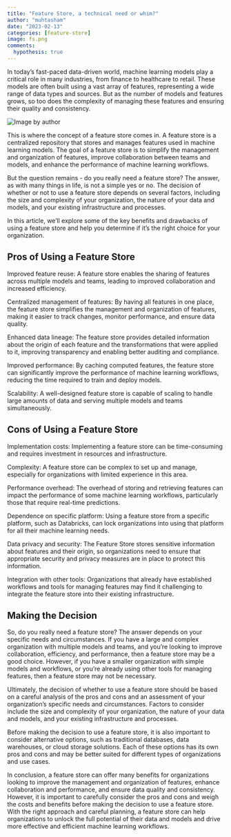 ```yaml
---
title: "Feature Store, a technical need or whim?"
author: "muhtasham"
date: "2023-02-13"
categories: [feature-store]
image: fs.png
comments:
  hypothesis: true
---
```


In today's fast-paced data-driven world, machine learning models play a critical role in many industries, from finance to healthcare to retail. These models are often built using a vast array of features, representing a wide range of data types and sources. But as the number of models and features grows, so too does the complexity of managing these features and ensuring their quality and consistency.

![](fs.png "Image by author")

This is where the concept of a feature store comes in. A feature store is a centralized repository that stores and manages features used in machine learning models. The goal of a feature store is to simplify the management and organization of features, improve collaboration between teams and models, and enhance the performance of machine learning workflows.

But the question remains - do you really need a feature store? The answer, as with many things in life, is not a simple yes or no. The decision of whether or not to use a feature store depends on several factors, including the size and complexity of your organization, the nature of your data and models, and your existing infrastructure and processes.

In this article, we'll explore some of the key benefits and drawbacks of using a feature store and help you determine if it's the right choice for your organization.

## Pros of Using a Feature Store
Improved feature reuse: A feature store enables the sharing of features across multiple models and teams, leading to improved collaboration and increased efficiency.

Centralized management of features: By having all features in one place, the feature store simplifies the management and organization of features, making it easier to track changes, monitor performance, and ensure data quality.

Enhanced data lineage: The feature store provides detailed information about the origin of each feature and the transformations that were applied to it, improving transparency and enabling better auditing and compliance.

Improved performance: By caching computed features, the feature store can significantly improve the performance of machine learning workflows, reducing the time required to train and deploy models.

Scalability: A well-designed feature store is capable of scaling to handle large amounts of data and serving multiple models and teams simultaneously.

## Cons of Using a Feature Store
Implementation costs: Implementing a feature store can be time-consuming and requires investment in resources and infrastructure.

Complexity: A feature store can be complex to set up and manage, especially for organizations with limited experience in this area.

Performance overhead: The overhead of storing and retrieving features can impact the performance of some machine learning workflows, particularly those that require real-time predictions.

Dependence on specific platform: Using a feature store from a specific platform, such as Databricks, can lock organizations into using that platform for all their machine learning needs.

Data privacy and security: The Feature Store stores sensitive information about features and their origin, so organizations need to ensure that appropriate security and privacy measures are in place to protect this information.

Integration with other tools: Organizations that already have established workflows and tools for managing features may find it challenging to integrate the feature store into their existing infrastructure.

## Making the Decision
So, do you really need a feature store? The answer depends on your specific needs and circumstances. If you have a large and complex organization with multiple models and teams, and you're looking to improve collaboration, efficiency, and performance, then a feature store may be a good choice. However, if you have a smaller organization with simple models and workflows, or you're already using other tools for managing features, then a feature store may not be necessary.

Ultimately, the decision of whether to use a feature store should be based on a careful analysis of the pros and cons and an assessment of your organization's specific needs and circumstances. Factors to consider include the size and complexity of your organization, the nature of your data and models, and your existing infrastructure and processes.

Before making the decision to use a feature store, it is also important to consider alternative options, such as traditional databases, data warehouses, or cloud storage solutions. Each of these options has its own pros and cons and may be better suited for different types of organizations and use cases.

In conclusion, a feature store can offer many benefits for organizations looking to improve the management and organization of features, enhance collaboration and performance, and ensure data quality and consistency. However, it is important to carefully consider the pros and cons and weigh the costs and benefits before making the decision to use a feature store. With the right approach and careful planning, a feature store can help organizations to unlock the full potential of their data and models and drive more effective and efficient machine learning workflows.